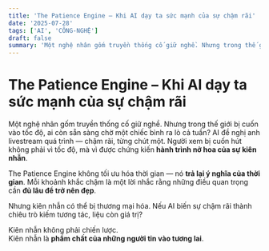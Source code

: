 ```yaml
---
title: 'The Patience Engine – Khi AI dạy ta sức mạnh của sự chậm rãi'
date: '2025-07-28'
tags: ['AI', 'CÔNG-NGHỆ']
draft: false
summary: 'Một nghệ nhân gốm truyền thống cố giữ nghề. Nhưng trong thế giới bị cuốn vào tốc độ, ai còn sẵn sàng'
---
```


# The Patience Engine – Khi AI dạy ta sức mạnh của sự chậm rãi

Một nghệ nhân gốm truyền thống cố giữ nghề. Nhưng trong thế giới bị cuốn vào tốc độ, ai còn sẵn sàng chờ một chiếc bình ra lò cả tuần? AI đề nghị anh livestream quá trình — chậm rãi, từng chút một. Người xem bị cuốn hút không phải vì tốc độ, mà vì được chứng kiến **hành trình nở hoa của sự kiên nhẫn**.

The Patience Engine không tối ưu hóa thời gian — nó **trả lại ý nghĩa của thời gian**. Mỗi khoảnh khắc chậm là một lời nhắc rằng những điều quan trọng cần **đủ lâu để trở nên đẹp**.

Nhưng kiên nhẫn có thể bị thương mại hóa. Nếu AI biến sự chậm rãi thành chiêu trò kiếm tương tác, liệu còn giá trị?

Kiên nhẫn không phải chiến lược.  
Kiên nhẫn là **phẩm chất của những người tin vào tương lai**.